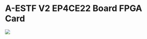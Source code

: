 = A-ESTF V2 EP4CE22 Board FPGA Card =

<img src="http://land-boards.com/blwiki/images/b/b3/A-ESTF_V2_EP4CE22_Board-01.png"></img>
